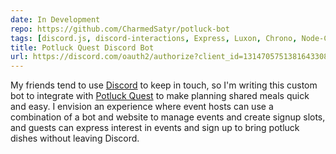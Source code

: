 ```yaml
---
date: In Development
repo: https://github.com/CharmedSatyr/potluck-bot
tags: [discord.js, discord-interactions, Express, Luxon, Chrono, Node-Cache]
title: Potluck Quest Discord Bot
url: https://discord.com/oauth2/authorize?client_id=1314705751381643308
---
```


My friends tend to use [Discord](https://discord.com) to keep in touch, so I'm
writing this custom bot to integrate with [Potluck Quest](https://potluck.quest)
to make planning shared meals quick and easy. I envision an experience where
event hosts can use a combination of a bot and website to manage events and
create signup slots, and guests can express interest in events and sign up to
bring potluck dishes without leaving Discord.
